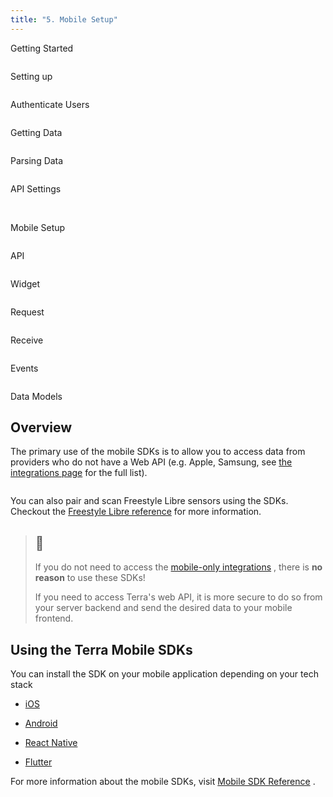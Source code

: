 ```yaml
---
title: "5. Mobile Setup"
---
```

Getting Started  
  
<img className="block" src="images/terradocs_s3_eu_west_2_amazonaws_com/_icons_getting_started.png" alt="" />

Setting up  
  
<img className="block" src="images/terradocs_s3_eu_west_2_amazonaws_com/_icons_install_on_backend.png" alt="" />

Authenticate Users  
  
<img className="block" src="images/terradocs_s3_eu_west_2_amazonaws_com/_icons_authenticate_users.png" alt="" />

Getting Data  
  
<img className="block" src="images/terradocs_s3_eu_west_2_amazonaws_com/_icons_receive_data.png" alt="" />

Parsing Data  
  
<img className="block" src="images/terradocs_s3_eu_west_2_amazonaws_com/_icons_understand_our_data.png" alt="" />

API Settings  
  
<img className="block" src="images/terradocs_s3_eu_west_2_amazonaws_com/_icons_customise_terra.png" alt="" />

<img className="block" src="images/terradocs_s3_eu_west_2_amazonaws_com/_icons_manage_integrations.png" alt="" />  
  
Mobile Setup

<img className="block" src="images/terradocs_s3_eu_west_2_amazonaws_com/_icons_api_data_models.png" alt="" />  
  
API

<img className="block" src="images/terradocs_s3_eu_west_2_amazonaws_com/_icons_widget.png" alt="" />  
  
Widget

<img className="block" src="images/terradocs_s3_eu_west_2_amazonaws_com/_icons_historical_data.png" alt="" />  
  
Request

<img className="block" src="images/terradocs_s3_eu_west_2_amazonaws_com/_icons_new_data.png" alt="" />  
  
Receive

<img className="block" src="images/terradocs_s3_eu_west_2_amazonaws_com/_icons_event_types.png" alt="" />  
  
Events

<img className="block" src="images/terradocs_s3_eu_west_2_amazonaws_com/_icons_api_data_models.png" alt="" />  
  
Data Models

## Overview

The primary use of the mobile SDKs is to allow you to access data from providers who do not have a Web API (e.g. Apple, Samsung, see [the integrations page](/reference/integrations-1#sdk-based-integrations)
 for the full list).

<img className="block" src="images/files_readme_io/_42482fd_mobile_sdk_cropped.png" alt="" />

You can also pair and scan Freestyle Libre sensors using the SDKs. Checkout the [Freestyle Libre reference](/reference/freestyle-libre-guide)
 for more information.

> ## 🚧
> 
> If you do not need to access the [mobile-only integrations](/reference/integrations-1#sdk-based-integrations)
> , there is **no reason** to use these SDKs!
> 
> If you need to access Terra's web API, it is more secure to do so from your server backend and send the desired data to your mobile frontend.

## Using the Terra Mobile SDKs

You can install the SDK on your mobile application depending on your tech stack

*   [iOS](/docs/unified-api-manage-integrations-ios)
    
*   [Android](/docs/unified-api-manage-integrations-android)
    
*   [React Native](/docs/react-native-project)
    
*   [Flutter](/docs/unified-api-manage-integrations-flutter)
    

For more information about the mobile SDKs, visit [Mobile SDK Reference](/docs/backend-clients-reference-1)
.

